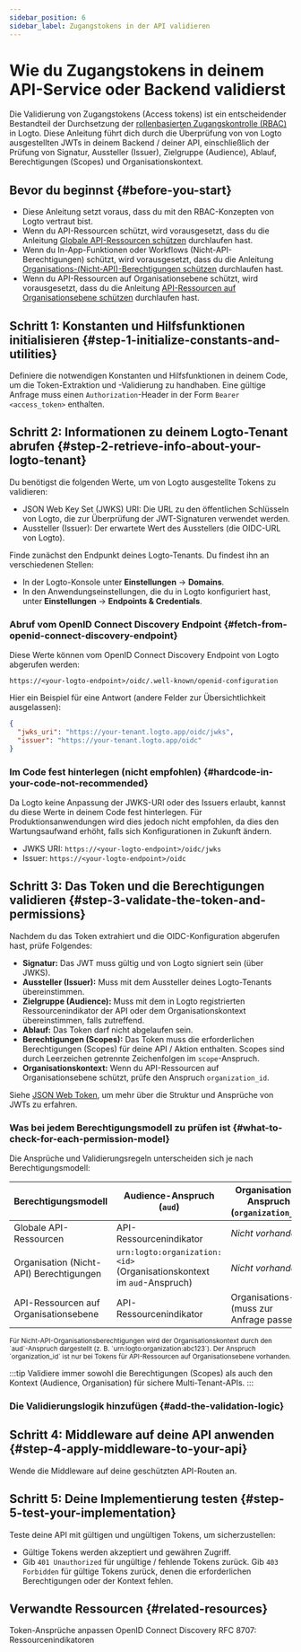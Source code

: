 ```yaml
---
sidebar_position: 6
sidebar_label: Zugangstokens in der API validieren
---
```




# Wie du Zugangstokens in deinem API-Service oder Backend validierst

Die Validierung von Zugangstokens (Access tokens) ist ein entscheidender Bestandteil der Durchsetzung der [rollenbasierten Zugangskontrolle (RBAC)](/authorization/role-based-access-control) in Logto. Diese Anleitung führt dich durch die Überprüfung von von Logto ausgestellten JWTs in deinem Backend / deiner API, einschließlich der Prüfung von Signatur, Aussteller (Issuer), Zielgruppe (Audience), Ablauf, Berechtigungen (Scopes) und Organisationskontext.

## Bevor du beginnst \{#before-you-start}

- Diese Anleitung setzt voraus, dass du mit den RBAC-Konzepten von Logto vertraut bist.
- Wenn du API-Ressourcen schützt, wird vorausgesetzt, dass du die Anleitung [Globale API-Ressourcen schützen](/authorization/global-api-resources) durchlaufen hast.
- Wenn du In-App-Funktionen oder Workflows (Nicht-API-Berechtigungen) schützt, wird vorausgesetzt, dass du die Anleitung [Organisations-(Nicht-API)-Berechtigungen schützen](/authorization/organization-permissions) durchlaufen hast.
- Wenn du API-Ressourcen auf Organisationsebene schützt, wird vorausgesetzt, dass du die Anleitung [API-Ressourcen auf Organisationsebene schützen](/authorization/organization-level-api-resources) durchlaufen hast.

## Schritt 1: Konstanten und Hilfsfunktionen initialisieren \{#step-1-initialize-constants-and-utilities}

Definiere die notwendigen Konstanten und Hilfsfunktionen in deinem Code, um die Token-Extraktion und -Validierung zu handhaben. Eine gültige Anfrage muss einen `Authorization`-Header in der Form `Bearer <access_token>` enthalten.

<Tabs groupId="api-language">
  <TabItem value="node" label="Node.js">
    <NodeInit />
  </TabItem>
  <TabItem value="python" label="Python">
    <PythonInit />
  </TabItem>
  <TabItem value="go" label="Go">
    <GoInit />
  </TabItem>
  <TabItem value="java" label="Java">
    <JavaInit />
  </TabItem>
  <TabItem value="dotnet" label=".NET">
    <DotNetInit />
  </TabItem>
  <TabItem value="php" label="PHP">
    <PhpInit />
  </TabItem>
  <TabItem value="ruby" label="Ruby">
    <RubyInit />
  </TabItem>
  <TabItem value="rust" label="Rust">
    <RustInit />
  </TabItem>
</Tabs>

## Schritt 2: Informationen zu deinem Logto-Tenant abrufen \{#step-2-retrieve-info-about-your-logto-tenant}

Du benötigst die folgenden Werte, um von Logto ausgestellte Tokens zu validieren:

- JSON Web Key Set (JWKS) URI: Die URL zu den öffentlichen Schlüsseln von Logto, die zur Überprüfung der JWT-Signaturen verwendet werden.
- Aussteller (Issuer): Der erwartete Wert des Ausstellers (die OIDC-URL von Logto).

Finde zunächst den Endpunkt deines Logto-Tenants. Du findest ihn an verschiedenen Stellen:

- In der Logto-Konsole unter **Einstellungen** → **Domains**.
- In den Anwendungseinstellungen, die du in Logto konfiguriert hast, unter **Einstellungen** → **Endpoints & Credentials**.

### Abruf vom OpenID Connect Discovery Endpoint \{#fetch-from-openid-connect-discovery-endpoint}

Diese Werte können vom OpenID Connect Discovery Endpoint von Logto abgerufen werden:

```
https://<your-logto-endpoint>/oidc/.well-known/openid-configuration
```

Hier ein Beispiel für eine Antwort (andere Felder zur Übersichtlichkeit ausgelassen):

```json
{
  "jwks_uri": "https://your-tenant.logto.app/oidc/jwks",
  "issuer": "https://your-tenant.logto.app/oidc"
}
```

### Im Code fest hinterlegen (nicht empfohlen) \{#hardcode-in-your-code-not-recommended}

Da Logto keine Anpassung der JWKS-URI oder des Issuers erlaubt, kannst du diese Werte in deinem Code fest hinterlegen. Für Produktionsanwendungen wird dies jedoch nicht empfohlen, da dies den Wartungsaufwand erhöht, falls sich Konfigurationen in Zukunft ändern.

- JWKS URI: `https://<your-logto-endpoint>/oidc/jwks`
- Issuer: `https://<your-logto-endpoint>/oidc`

## Schritt 3: Das Token und die Berechtigungen validieren \{#step-3-validate-the-token-and-permissions}

Nachdem du das Token extrahiert und die OIDC-Konfiguration abgerufen hast, prüfe Folgendes:

- **Signatur:** Das JWT muss gültig und von Logto signiert sein (über JWKS).
- **Aussteller (Issuer):** Muss mit dem Aussteller deines Logto-Tenants übereinstimmen.
- **Zielgruppe (Audience):** Muss mit dem in Logto registrierten Ressourcenindikator der API oder dem Organisationskontext übereinstimmen, falls zutreffend.
- **Ablauf:** Das Token darf nicht abgelaufen sein.
- **Berechtigungen (Scopes):** Das Token muss die erforderlichen Berechtigungen (Scopes) für deine API / Aktion enthalten. Scopes sind durch Leerzeichen getrennte Zeichenfolgen im `scope`-Anspruch.
- **Organisationskontext:** Wenn du API-Ressourcen auf Organisationsebene schützt, prüfe den Anspruch `organization_id`.

Siehe [JSON Web Token](https://auth.wiki/jwt), um mehr über die Struktur und Ansprüche von JWTs zu erfahren.

### Was bei jedem Berechtigungsmodell zu prüfen ist \{#what-to-check-for-each-permission-model}

Die Ansprüche und Validierungsregeln unterscheiden sich je nach Berechtigungsmodell:

| Berechtigungsmodell                     | Audience-Anspruch (`aud`)                                              | Organisations-Anspruch (`organization_id`) | Zu prüfende Berechtigungen (`scope`) |
| --------------------------------------- | ---------------------------------------------------------------------- | ------------------------------------------ | ------------------------------------ |
| Globale API-Ressourcen                  | API-Ressourcenindikator                                                | _Nicht vorhanden_                          | API-Ressourcen-Berechtigungen        |
| Organisation (Nicht-API) Berechtigungen | `urn:logto:organization:<id>` (Organisationskontext im `aud`-Anspruch) | _Nicht vorhanden_                          | Organisationsberechtigungen          |
| API-Ressourcen auf Organisationsebene   | API-Ressourcenindikator                                                | Organisations-ID (muss zur Anfrage passen) | API-Ressourcen-Berechtigungen        |

<small>
  Für Nicht-API-Organisationsberechtigungen wird der Organisationskontext durch den `aud`-Anspruch
  dargestellt (z. B. `urn:logto:organization:abc123`). Der Anspruch `organization_id` ist nur bei
  Tokens für API-Ressourcen auf Organisationsebene vorhanden.
</small>

:::tip
Validiere immer sowohl die Berechtigungen (Scopes) als auch den Kontext (Audience, Organisation) für sichere Multi-Tenant-APIs.
:::

### Die Validierungslogik hinzufügen \{#add-the-validation-logic}

<Tabs groupId="api-language">
  <TabItem value="node" label="Node.js">
    <NodeAddValidationLogic />
  </TabItem>
  <TabItem value="python" label="Python">
    <PythonAddValidationLogic />
  </TabItem>
  <TabItem value="go" label="Go">
    <GoAddValidationLogic />
  </TabItem>
  <TabItem value="java" label="Java">
    <JavaAddValidationLogic />
  </TabItem>
  <TabItem value="dotnet" label=".NET">
    <DotNetAddValidationLogic />
  </TabItem>
  <TabItem value="php" label="PHP">
    <PhpAddValidationLogic />
  </TabItem>
  <TabItem value="ruby" label="Ruby">
    <RubyAddValidationLogic />
  </TabItem>
  <TabItem value="rust" label="Rust">
    <RustAddValidationLogic />
  </TabItem>
</Tabs>

## Schritt 4: Middleware auf deine API anwenden \{#step-4-apply-middleware-to-your-api}

Wende die Middleware auf deine geschützten API-Routen an.

<Tabs groupId="api-language">
  <TabItem value="node" label="Node.js">
    <NodeApplyMiddleware />
  </TabItem>
  <TabItem value="python" label="Python">
    <PythonApplyMiddleware />
  </TabItem>
  <TabItem value="go" label="Go">
    <GoApplyMiddleware />
  </TabItem>
  <TabItem value="java" label="Java">
    <JavaApplyMiddleware />
  </TabItem>
  <TabItem value="dotnet" label=".NET">
    <DotNetApplyMiddleware />
  </TabItem>
  <TabItem value="php" label="PHP">
    <PhpApplyMiddleware />
  </TabItem>
  <TabItem value="ruby" label="Ruby">
    <RubyApplyMiddleware />
  </TabItem>
  <TabItem value="rust" label="Rust">
    <RustApplyMiddleware />
  </TabItem>
</Tabs>

## Schritt 5: Deine Implementierung testen \{#step-5-test-your-implementation}

Teste deine API mit gültigen und ungültigen Tokens, um sicherzustellen:

- Gültige Tokens werden akzeptiert und gewähren Zugriff.
- Gib `401 Unauthorized` für ungültige / fehlende Tokens zurück. Gib `403 Forbidden` für gültige Tokens zurück, denen die erforderlichen Berechtigungen oder der Kontext fehlen.

## Verwandte Ressourcen \{#related-resources}

<Url href="/developers/custom-token-claims">Token-Ansprüche anpassen</Url>
<Url href="https://openid.net/specs/openid-connect-discovery-1_0.html">
  OpenID Connect Discovery
</Url>
<Url href="https://www.rfc-editor.org/rfc/rfc8707.html">RFC 8707: Ressourcenindikatoren</Url>
